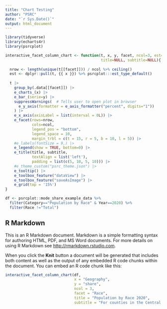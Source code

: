 ```yaml
---
title: "Chart Testing"
author: "PSRC"
date: "`r Sys.Date()`"
output: html_document
---
```


```r
library(tidyverse)
library(echarts4r)
library(psrcplot)

interactive_facet_column_chart <- function(t, x, y, facet, ncol=3, est=NULL,
                                           title=NULL, subtitle=NULL){
  
  nrow <- length(unique(t[[facet]])) / ncol %>% ceiling()
  est <- dplyr::pull(t, {{ x }}) %>% psrcplot:::est_type_default()
  
  t |> 
    group_by(.data[[facet]]) |> 
    e_charts_(x) |> 
    e_bar_(serie=y) |> 
    suppressWarnings(  # Tells user to open plot in browser
      e_y_axis(formatter = e_axis_formatter("percent", digits="1"))
    ) |>
    e_x_axis(axisLabel = list(interval = 0L)) |>
    e_facet(rows=nrow, 
            cols=ncol, 
            legend_pos = "bottom", 
            legend_space = 10,
            margin_trbl = c(t = 15, r = 5, b = 10, l = 5)) |>
    #e_labels(fontSize = 9,) |>
    e_legend(show = TRUE, bottom=0) |>
    e_title(title, subtitle,
            textAlign = list('left'),
            padding = list(c(5, 10, 5, 10))) |>
    #e_theme_custom("psrc_theme.json") |>
    e_tooltip() |>
    e_toolbox_feature("dataView") |>
    e_toolbox_feature("saveAsImage") |>
    e_grid(top = '15%')
}

df <- psrcplot::mode_share_example_data %>%
  filter(Category=="Population by Race" & Year==2020) %>%
  filter(Race !="Total") 

```

## R Markdown

This is an R Markdown document. Markdown is a simple formatting syntax for authoring HTML, PDF, and MS Word documents. For more details on using R Markdown see <http://rmarkdown.rstudio.com>.

When you click the **Knit** button a document will be generated that includes both content as well as the output of any embedded R code chunks within the document. You can embed an R code chunk like this:

```r
interactive_facet_column_chart(df, 
                               x = "Geography", 
                               y = "share", 
                               ncol = 3, 
                               facet = "Race", 
                               title = "Population by Race 2020", 
                               subtitle = "For counties in the Central Puget Sound Region")
```

